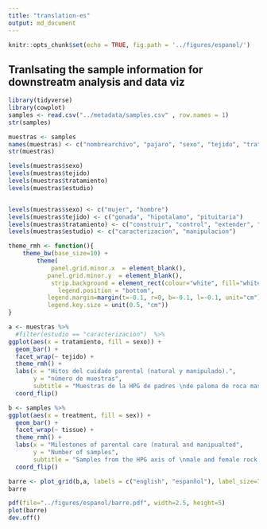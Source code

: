 ```yaml
---
title: "translation-es"
output: md_document
---
```


```r
knitr::opts_chunk$set(echo = TRUE, fig.path = '../figures/espanol/')
```

## Tranlsating the sample information for downstreatm analysis and data viz

```r
library(tidyverse)
library(cowplot)
samples <- read.csv("../metadata/samples.csv" , row.names = 1) 
str(samples)

muestras <- samples
names(muestras) <- c("nombrearchivo", "pajaro", "sexo", "tejido", "tratamiento", "grupo", "estudio")
str(muestras)

levels(muestras$sexo) 
levels(muestras$tejido)
levels(muestras$tratamiento)
levels(muestras$estudio)


levels(muestras$sexo) <- c("mujer", "hombre")
levels(muestras$tejido) <- c("gonada", "hipotalamo", "pituitaria")
levels(muestras$tratamiento) <- c("construir", "control", "extender", "escotilla", "incubación 17", "incubacion 03", "incubacion 09", "poner", "eliminar 17", "eliminar 03"," precoz 09"," eliminar 09"," eliminar 21"," extender n5"," extender n9"," prolongar")
levels(muestras$estudio) <- c("caracterizacion", "manipulacion")
```



```r
theme_rmh <- function(){ 
    theme_bw(base_size=10) +
        theme(
            panel.grid.minor.x  = element_blank(),
           panel.grid.minor.y  = element_blank(),
            strip.background = element_rect(colour="white", fill="white"),
              legend.position = "bottom",           
           legend.margin=margin(t=-0.1, r=0, b=-0.1, l=-0.1, unit="cm"),
           legend.key.size = unit(0.5, "cm"))
}

a <- muestras %>%
  #filter(estudio == "caracterizacion")  %>%
ggplot(aes(x = tratamiento, fill = sexo)) +  
  geom_bar() + 
  facet_wrap(~ tejido) +
  theme_rmh() +
  labs(x = "Hitos del cuidado parental (natural y manipulado).",
       y = "número de muestras",
       subtitle = "Muestras de la HPG de padres \nde paloma de roca masculinos y femeninos") + 
  coord_flip() 

b <- samples %>%
ggplot(aes(x = treatment, fill = sex)) +  
  geom_bar() + 
  facet_wrap(~ tissue) +
  theme_rmh() +
  labs(x = "Milestones of parental care (natural and manipualted",
       y = "Number of samples",
       subtitle = "Samples from the HPG axis of \nmale and female rock dove parents") + 
  coord_flip()

barre <- plot_grid(b,a, labels = c("english", "espanñol"), label_size=7)
barre

pdf(file="../figures/espanol/barre.pdf", width=2.5, height=5)
plot(barre)    
dev.off()
```
